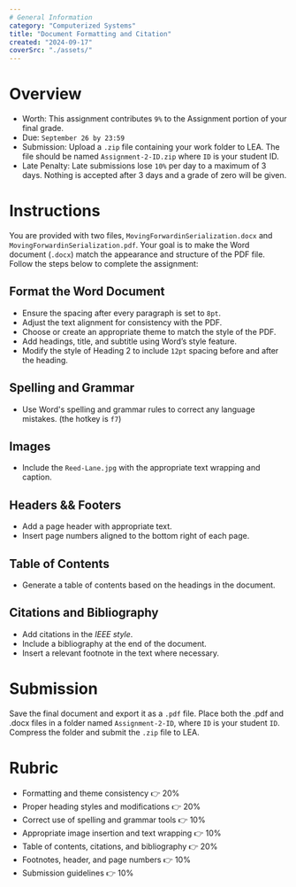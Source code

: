 ```yaml
---
# General Information
category: "Computerized Systems"
title: "Document Formatting and Citation"
created: "2024-09-17"
coverSrc: "./assets/"
---
```


# Overview

- Worth: This assignment contributes `9%` to the Assignment portion of your final grade.
- Due: `September 26 by 23:59`
- Submission: Upload a `.zip` file containing your work folder to LEA. The file should be named `Assignment-2-ID.zip` where `ID` is your student ID.
- Late Penalty: Late submissions lose `10%` per day to a maximum of 3 days. Nothing is accepted after 3 days and a grade of zero will be given.

# Instructions

You are provided with two files, `MovingForwardinSerialization.docx` and `MovingForwardinSerialization.pdf`. Your goal is to make the Word document (`.docx`) match the appearance and structure of the PDF file. Follow the steps below to complete the assignment:

## Format the Word Document

- Ensure the spacing after every paragraph is set to `8pt`.
- Adjust the text alignment for consistency with the PDF.
- Choose or create an appropriate theme to match the style of the PDF.
- Add headings, title, and subtitle using Word’s style feature.
- Modify the style of Heading 2 to include `12pt` spacing before and after the heading.

## Spelling and Grammar

- Use Word's spelling and grammar rules to correct any language mistakes. (the hotkey is `f7`)

## Images

- Include the `Reed-Lane.jpg` with the appropriate text wrapping and caption.

## Headers && Footers

- Add a page header with appropriate text.
- Insert page numbers aligned to the bottom right of each page.

## Table of Contents

- Generate a table of contents based on the headings in the document.

## Citations and Bibliography

- Add citations in the _IEEE style_.
- Include a bibliography at the end of the document.
- Insert a relevant footnote in the text where necessary.

# Submission

Save the final document and export it as a `.pdf` file. Place both the .pdf and .docx files in a folder named `Assignment-2-ID`, where `ID` is your student `ID`. Compress the folder and submit the `.zip` file to LEA.

# Rubric

- Formatting and theme consistency 👉 20%
- Proper heading styles and modifications 👉 20%
- Correct use of spelling and grammar tools 👉 10%
- Appropriate image insertion and text wrapping 👉 10%
- Table of contents, citations, and bibliography 👉 20%
- Footnotes, header, and page numbers 👉 10%
- Submission guidelines 👉 10%
